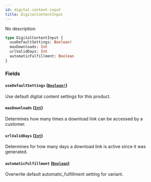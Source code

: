 ```yaml
---
id: digital-content-input
title: DigitalContentInput
---
```


No description

```graphql
type DigitalContentInput {
  useDefaultSettings: Boolean!
  maxDownloads: Int
  urlValidDays: Int
  automaticFulfillment: Boolean
}
```

### Fields

#### `useDefaultSettings` ([`Boolean!`](/api-reference/scalars/boolean.mdx))

Use default digital content settings for this product.

#### `maxDownloads` ([`Int`](/api-reference/scalars/int.mdx))

Determines how many times a download link can be accessed by a customer.

#### `urlValidDays` ([`Int`](/api-reference/scalars/int.mdx))

Determines for how many days a download link is active since it was generated.

#### `automaticFulfillment` ([`Boolean`](/api-reference/scalars/boolean.mdx))

Overwrite default automatic_fulfillment setting for variant.
